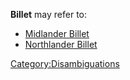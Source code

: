 {{Disambiguation}}
'''Billet''' may refer to:
*[[Midlander Billet]]
*[[Northlander Billet]]

[[Category:Disambiguations]]